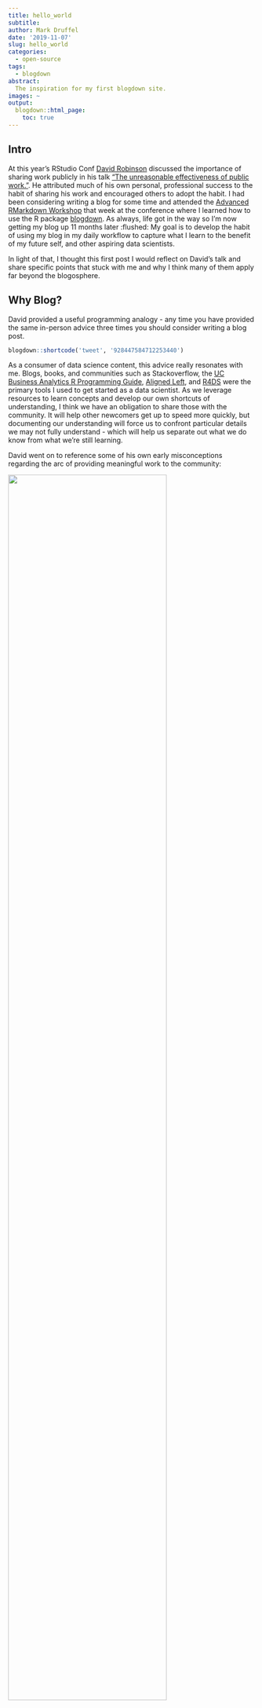 ```yaml
---
title: hello_world 
subtitle: 
author: Mark Druffel
date: '2019-11-07'
slug: hello_world
categories:
  - open-source
tags:
  - blogdown
abstract: 
  The inspiration for my first blogdown site.
images: ~
output:
  blogdown::html_page:
    toc: true
---
```

## Intro  
At this year's RStudio Conf [David Robinson](http://varianceexplained.org/) discussed the importance of sharing work publicly in his talk ["The unreasonable effectiveness of public work."](https://resources.rstudio.com/rstudio-conf-2019/the-unreasonable-effectiveness-of-public-work). He attributed much of his own personal, professional success to the habit of sharing his work and encouraged others to adopt the habit. I had been considering writing a blog for some time and attended the [Advanced RMarkdown Workshop](https://arm.rbind.io/) that week at the conference where I learned how to use the R package [blogdown](https://github.com/rstudio/blogdown). As always, life got in the way so I'm now getting my blog up 11 months later :flushed: My goal is to develop the habit of using my blog in my daily workflow to capture what I learn to the benefit of my future self, and other aspiring data scientists.  

In light of that, I thought this first post I would reflect on David's talk and share specific points that stuck with me and why I think many of them apply far beyond the blogosphere. 

## Why Blog? 
David provided a useful programming analogy - any time you have provided the same in-person advice three times you should consider writing a blog post. 

<p align="center">
```r
blogdown::shortcode('tweet', '928447584712253440')
```
</p>

As a consumer of data science content, this advice really resonates with me. Blogs, books, and communities such as Stackoverflow, the [UC Business Analytics R Programming Guide](https://uc-r.github.io/), [Aligned Left](https://alignedleft.com/tutorials/d3), and [R4DS](https://r4ds.had.co.nz/) were the primary tools I used to get started as a data scientist. As we leverage resources to learn concepts and develop our own shortcuts of understanding, I think we have an obligation to share those with the community. It will help other newcomers get up to speed more quickly, but documenting our understanding will force us to confront particular details we may not fully understand - which will help us separate out what we do know from what we're still learning.

David went on to reference some of his own early misconceptions regarding the arc of providing meaningful work to the community:

[![](/posts/images/hello_world/goals.PNG){width=80% height=80%}](https://www.dropbox.com/s/jk7216yr30ztpdp/DavidRobinson-RStudio-2019-old.pdf?page=7)
 
In his earlier years David thought that he needed to complete all steps in the above process before publishing (i.e. develop an idea, test it, document it, and get through the publishing process). In hindsight, he realized that publishing and collaboration was where he derived most of the value... with that in mind, why not share throughout the process? 
 
> Anything still on your computer is, to a first approximation useless. When I look back at grad school the things I did that ended up not being publicized and just stayed on my computer - even I've forgotten them.

This point cannot be overstated. Not only does writing help us to understand what we know more deeply, the documentation serves as a guide to our future selves when we encounter the same problem again.   

David went on to reference Philip Guo's advice for academics that... 

```r
blogdown::shortcode('tweet', '1019978795862769665')
```

Throughout my career, I have encountered issues within organizations that have existed for years that are completely undocumented. Teams typically find workarounds to manage the specific issues and those workarounds simply exist as tribal knowledge. Teams frequently justify the lack of documentation with rationales such as "we're not going to waste time documenting a bug that will get fixed" or "you can't really document this it's just something you have to learn firsthand." Corporations tend to think of all documentation as technical documentation or user manuals which often further discourages users from documenting and sharing. However, lightweight communication tools such as blogs and tweets would enable employees to efficiently and effectively share their experiences and learn from one other. The time savings and risk mitigation the documentation would provide when senior leaders leave a team would be massive, but the documentation would also serve as requirements for the development teams who may need to make changes to the IT platforms serving as a catalyst to actually perform a more permanent fix. 

This concept of sharing what we've learned and shortcuts we find extends itself to open sourcing tools. David referenced a simple tool he built to extract the coefficients from linear model and put them into a data frame. This simple concept became an integral package within the tidyverse's modeling ecosystem, [broom](https://github.com/tidymodels/broom). Regarding his experience with broom, David said:  

> When you contribute to the community, you'll find the community contributes back. 

When you build a tool that others find useful, they won't just use it, they will also contribute to iterate and extend that tool. Open source is a powerful idea within software development, but the data science community is often more closely integrated into non-technical teams and can help the non-technical teams understand and leverage this idea to benefit their communities as well. 

The value that blogging, and more broadly sharing our work, has such high return on investment and it's incredibly extensible. I'd encourage everyone to listen to [David's talk](https://resources.rstudio.com/rstudio-conf-2019/the-unreasonable-effectiveness-of-public-work) as he covers this ideas more broadly and has more experience to bring to the conversation.

## How to blog? 
I am writing this blog in [Yihui Xie's](https://yihui.name/) [blogdown](https://github.com/rstudio/blogdown) package in R and netlify for hosting. There are dozens of resources avialable to choose from, I've provided the resources I used below:

* [Up & Running with blogdown](https://alison.rbind.io/post/2017-06-12-up-and-running-with-blogdown/)
* Making a Website Using Blogdown, Hugo, and GitHub Pages](https://amber.rbind.io/2016/12/19/website/)
* [Rstudio Conf: Making Websites in R Markdown](https://arm.rbind.io/slides/blogdown.html#1)
* [blogdown: Creating Websites with R Markdown](https://bookdown.org/yihui/blogdown/)
* Setting up your blog with RStudio and blogdown:
    + [Part I: Creating the blog](http://estebanmoro.org/post/2019-02-02-setting-up-your-blog-with-rstudio-and-blogdown-i-creating-the-blog/)
    + [Part II: Workflow](http://estebanmoro.org/post/2019-02-01-setting-up-your-blog-with-rstudio-and-blogdown/)
    + [Part III: Modify Your Theme](http://estebanmoro.org/post/2019-02-04-setting-up-your-blog-with-rstudio-and-blogdown-iii-modify-your-theme/)
* [Markdown Basics](https://rmarkdown.rstudio.com/authoring_basics.html)
* [R Markdown the Definitive Guide](https://bookdown.org/yihui/rmarkdown/)

As a novice blogdown user, I'm not going to try to add to these resources at this point, but if you're considering writing a blog please give them a read. It only took a few minutes to have a blog up and running!

## List of Blogs
In light of this discussion about sharing our work I decided to go through my slightly overwhelming bookmarks bar to pull out data science blogs I've found useful over the years. I tried to focus on practical blogs with examples in code. This list is not intended to be exhaustive, but these resources have been my sherpa for the last few years so I want to share with others in search of content that can guide them through topics they are still learning. The list is mostly R enthusiasts because R is the #1 tool in my data science toolbelt, but there are some blogs focused more on `D3.js`, `python`, and a few other languanges / frameworks. 

```r
list <- readxl::read_excel(paste0(here::here(),'/content/posts/data/hello_world/list_of_blogs.xlsx'))
dt_list <- list %>% 
  dplyr::select(Person_Org,Category,Tech_Focus,Twitter_Handle,URL) %>% 
  dplyr::arrange(Person_Org) %>% 
  dplyr::mutate(Twitter = dplyr::if_else(
                          is.na(Twitter_Handle)==F,
                          paste0('<a href=\"https://twitter.com/',Twitter_Handle,'\">',Twitter_Handle,'</a>'),
                          ''),
                Person_Org = dplyr::if_else(
                          is.na(URL)==F,
                          paste0('<a href=\"',URL,'\">',Person_Org,'</a>'),
                          '')) %>% 
  dplyr::select(Person_Org,Twitter,Tech_Focus) %>% 
  dplyr::rename('Person / Org Website'='Person_Org','Languages'='Tech_Focus') %>% 
  dplyr::select(`Person / Org Website`, Twitter)
dt_table <- DT::datatable(dt_list, escape = F)
css_sheet <- 'datatable_hugoHermet.css'
invisible(file.copy(from=paste0(here::here(),'/content/posts/css/hello_world/',css_sheet),to=paste0(dt_table$dependencies[[1]]$src$file ,'/css/',css_sheet),overwrite = T))
dt_table$dependencies[[1]]$stylesheet[1] <- 'css/datatable_hugoHermet.css'
dt_table$dependencies[[1]]$stylesheet[2] <- 'css/datatable_hugoHermet.css'  
dt_table 
```
<sub style="font-size: .8em;">
**Notes:**  
* The [bookdown archive](https://bookdown.org/home/archive/) is a list of bookdown sites RStudio maintains. That is a goldmine of information. For those new to R I highly recommend starting with [R for Data Science](https://r4ds.had.co.nz/).  
* [Mark Sellors' Blogdown List](https://awesome-blogdown.com/) is a list of blogs made with blogdown that anyone can add to on Github. It's a really great site specifically for blogdown users, but this list is not intended to be limited to just blogdown. 
</sub>